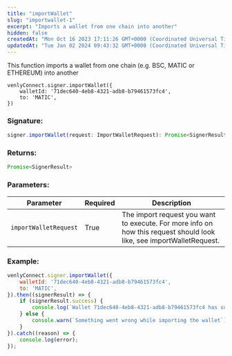 ```yaml
---
title: "importWallet"
slug: "importwallet-1"
excerpt: "Imports a wallet from one chain into another"
hidden: false
createdAt: "Mon Oct 16 2023 17:11:26 GMT+0000 (Coordinated Universal Time)"
updatedAt: "Tue Jan 02 2024 09:43:32 GMT+0000 (Coordinated Universal Time)"
---
```

This function imports a wallet from one chain (e.g. BSC, MATIC or ETHEREUM) into another

```
venlyConnect.signer.importWallet({
    walletId: '71dec640-4eb8-4321-adb8-b79461573fc4',
    to: 'MATIC',
})
```

### Signature:

```javascript
signer.importWallet(request: ImportWalletRequest): Promise<SignerResult>
```

### Returns:

```javascript
Promise<SignerResult>
```

### Parameters:

| Parameter             | Required | Description                                                                                                          |
| --------------------- | -------- | -------------------------------------------------------------------------------------------------------------------- |
| `importWalletRequest` | True     | The import request you want to execute. For more info on how this request should look like, see importWalletRequest. |

### Example:

```javascript
venlyConnect.signer.importWallet({
    walletId: '71dec640-4eb8-4321-adb8-b79461573fc4',
    to: 'MATIC',
}).then((signerResult) => {
    if (signerResult.success) {
        console.log(`Wallet 71dec640-4eb8-4321-adb8-b79461573fc4 has successfully been imported into ${signerResult.result.chain} and has id ${signerResult.result.id}`);
    } else {
        console.warn(`Something went wrong while importing the wallet`);
    }
}).catch((reason) => {
    console.log(error);
});
```
